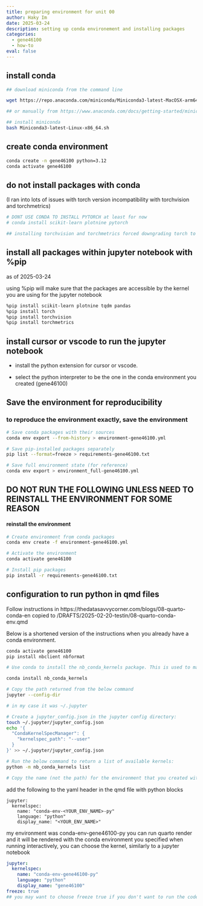 ```yaml
---
title: preparing environment for unit 00
author: Haky Im
date: 2025-03-24
description: setting up conda environement and installing packages
categories:
  - gene46100
  - how-to
eval: false
---
```


## install conda

```bash

## download miniconda from the command line

wget https://repo.anaconda.com/miniconda/Miniconda3-latest-MacOSX-arm64.sh

## or manually from https://www.anaconda.com/docs/getting-started/miniconda/main

## install miniconda
bash Miniconda3-latest-Linux-x86_64.sh

```

## create conda environment
```bash
conda create -n gene46100 python=3.12
conda activate gene46100

```

## do not install packages with conda
(I ran into lots of issues with torch version incompatibility with torchvision and torchmetrics)
```bash
# DONT USE CONDA TO INSTALL PYTORCH at least for now
# conda install scikit-learn plotnine pytorch 

## installing torchvision and torchmetrics forced downgrading torch to 2.3.1 which was not compatible with mps

```

## install all packages within jupyter notebook with %pip
as of 2025-03-24

using %pip will make sure that the packages are accessible by the kernel you are using for the jupyter notebook
```bash
%pip install scikit-learn plotnine tqdm pandas 
%pip install torch
%pip install torchvision
%pip install torchmetrics
```


## install cursor or vscode to run the jupyter notebook

- install the python extension for cursor or vscode.

- select the python interpreter to be the one in the conda environment you created (gene46100)


## Save the environment for reproducibility

### to reproduce the environment exactly, save the environment
```bash
# Save conda packages with their sources
conda env export --from-history > environment-gene46100.yml

# Save pip-installed packages separately
pip list --format=freeze > requirements-gene46100.txt

# Save full environment state (for reference)
conda env export > environment_full-gene46100.yml
```

## DO NOT RUN THE FOLLOWING UNLESS NEED TO REINSTALL THE ENVIRONMENT FOR SOME REASON

#### reinstall the environment
```bash
# Create environment from conda packages
conda env create -f environment-gene46100.yml

# Activate the environment
conda activate gene46100

# Install pip packages
pip install -r requirements-gene46100.txt

```

## configuration to run python in qmd files

Follow instructions in https://thedatasavvycorner.com/blogs/08-quarto-conda-en copied to /DRAFTS/2025-02-20-testin/08-quarto-conda-env.qmd

Below is a shortened version of the instructions when you already have a conda environment.
```bash
conda activate gene46100
pip install nbclient nbformat

# Use conda to install the nb_conda_kernels package. This is used to manage python jupyter kernels for notebooks.

conda install nb_conda_kernels

# Copy the path returned from the below command
jupyter --config-dir

# in my case it was ~/.jupyter

# Create a jupyter_config.json in the jupyter config directory:
touch ~/.jupyter/jupyter_config.json
echo '{
  "CondaKernelSpecManager": {
    "kernelspec_path": "--user"
  }
}' >> ~/.jupyter/jupyter_config.json

# Run the below command to return a list of available kernels:
python -m nb_conda_kernels list

# Copy the name (not the path) for the environment that you created with the format `conda-env-<YOUR_ENV_NAME>-py`.
```

add the following to the yaml header in the qmd file with python blocks
```
jupyter: 
  kernelspec:
    name: "conda-env-<YOUR_ENV_NAME>-py"
    language: "python"
    display_name: "<YOUR_ENV_NAME>"
```

 my environment was conda-env-gene46100-py
 you can run quarto render and it will be rendered with the conda environment you specified
 when running interactively, you can choose the kernel, similarly to a jupyter notebook

```yaml
jupyter: 
  kernelspec:
    name: "conda-env-gene46100-py"
    language: "python"
    display_name: "gene46100"
freeze: true
## you may want to choose freeze true if you don't want to run the code every time you render the qmd file

```

